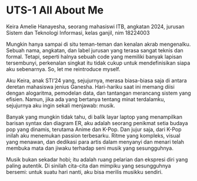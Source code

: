 # UTS-1 All About Me

Keira Amelie Hanayesha, seorang mahasiswi ITB, angkatan 2024, jurusan Sistem dan Teknologi Informasi, kelas ganjil, nim 18224003

Mungkin hanya sampai di situ teman-teman dan kenalan akrab mengenalku. Sebuah nama, angkatan, dan label jurusan yang terasa sangat teknis dan formal. Tetapi, seperti halnya sebuah code yang memiliki banyak lapisan tersembunyi, perkenalan singkat itu tidak cukup untuk mendefinisikan siapa aku sebenarnya. So, let me reintroduce myself.

Aku Keira, anak STI'24 yang, sejujurnya, merasa biasa-biasa saja di antara deretan mahasiswa jenius Ganesha. Hari-hariku saat ini memang diisi dengan alogaritma, pemodelan data, dan tantangan merancang sistem yang efisien. Namun, jika ada yang bertanya tentang minat terdalamku, sejujurnya aku ingin sekali menjawab: musik.

Banyak yang mungkin tidak tahu, di balik layar laptop yang menampilkan barisan syntax dan diagram ER, aku adalah seorang penikmat setia budaya pop yang dinamis, terutama Anime dan K-Pop. Dan jujur saja, dari K-Pop inilah aku menemukan passion terbesarku. Ritme yang kompleks, visual yang menawan, dan dedikasi para artis dalam menyanyi dan menari telah membuka mata dan jiwaku terhadap seni musik yang sesungguhnya.

Musik bukan sekadar hobi; itu adalah ruang pelarian dan ekspresi diri yang paling autentik. Di sinilah cita-cita dan mimpiku yang sesungguhnya bersemi: untuk suatu hari nanti, aku bisa merilis musikku sendiri.